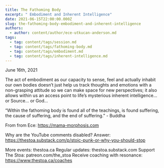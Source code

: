 ```yaml
---
title: The Fathoming Body
excerpt: " Embodiment and Inherent Intelligence"
date: 2021-06-15T22:00:00.000Z
slug: the-fathoming-body-embodiment-and-inherent-intelligence
authors:
  - author: content/author/ece-utkucan-anderson.md
tags:
  - tag: content/tags/session.md
  - tag: content/tags/fathoming-body.md
  - tag: content/tags/embodiment.md
  - tag: content/tags/inherent-intelligence.md
---
```


June 16th, 2021

The act of embodiment as our capacity to sense, feel and actually inhabit our own bodies doesn’t just help us track thoughts and emotions with a non-grasping attitude so we can make space for new perspectives; it also allows within us an access point to life’s mysterious inherent intelligence... or Source... or God... 

“Within the fathoming body is found all of the teachings, is found suffering, the cause of suffering, and the end of suffering.” - Buddha

From from Ece: https://mama-morphosis.com

Why are the YouTube comments disabled? Answer: https://thestoa.substack.com/p/stoic-punk-or-why-you-should-stop

More events: thestoa.ca
Regular updates: thestoa.substack.com
Support The Stoa: patreon.com/the_stoa
Receive coaching with resonance: https://www.thestoa.ca/coaches
